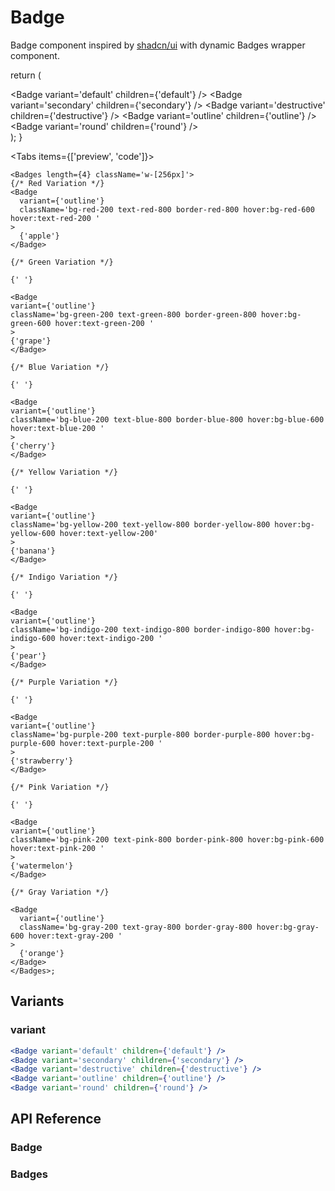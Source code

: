 
# Badge

Badge component inspired by [shadcn/ui<ArrowTopRightIcon className='inline'/>](https://ui.shadcn.com/docs/components/badge) with dynamic Badges wrapper component.

<div className='w-full h-8' />

  return (
    <div className='flex gap-3 '>
      <Badge variant='default' children={'default'} />
      <Badge variant='secondary' children={'secondary'} />
      <Badge variant='destructive' children={'destructive'} />
      <Badge variant='outline' children={'outline'} />
      <Badge variant='round' children={'round'} />
    </div>
  );
}

<Tabs items={['preview', 'code']}>
  <Tab><ColoredBadges /></Tab>
  <Tab className="h-[156px] overflow-scroll">
  ```tsx copy
<Badges length={4} className='w-[256px]'>
  {/* Red Variation */}
  <Badge
    variant={'outline'}
    className='bg-red-200 text-red-800 border-red-800 hover:bg-red-600 hover:text-red-200 '
  >
    {'apple'}
  </Badge>

{/* Green Variation */}

{' '}

<Badge
  variant={'outline'}
  className='bg-green-200 text-green-800 border-green-800 hover:bg-green-600 hover:text-green-200 '
>
  {'grape'}
</Badge>

{/* Blue Variation */}

{' '}

<Badge
  variant={'outline'}
  className='bg-blue-200 text-blue-800 border-blue-800 hover:bg-blue-600 hover:text-blue-200 '
>
  {'cherry'}
</Badge>

{/* Yellow Variation */}

{' '}

<Badge
  variant={'outline'}
  className='bg-yellow-200 text-yellow-800 border-yellow-800 hover:bg-yellow-600 hover:text-yellow-200'
>
  {'banana'}
</Badge>

{/* Indigo Variation */}

{' '}

<Badge
  variant={'outline'}
  className='bg-indigo-200 text-indigo-800 border-indigo-800 hover:bg-indigo-600 hover:text-indigo-200 '
>
  {'pear'}
</Badge>

{/* Purple Variation */}

{' '}

<Badge
  variant={'outline'}
  className='bg-purple-200 text-purple-800 border-purple-800 hover:bg-purple-600 hover:text-purple-200 '
>
  {'strawberry'}
</Badge>

{/* Pink Variation */}

{' '}

<Badge
  variant={'outline'}
  className='bg-pink-200 text-pink-800 border-pink-800 hover:bg-pink-600 hover:text-pink-200 '
>
  {'watermelon'}
</Badge>

{/* Gray Variation */}

  <Badge
    variant={'outline'}
    className='bg-gray-200 text-gray-800 border-gray-800 hover:bg-gray-600 hover:text-gray-200 '
  >
    {'orange'}
  </Badge>
</Badges>;

````
</Tab>

</Tabs>

<div className="w-full h-8"/>

## Variants

### variant

<div className='mt-8'>
<div className='flex justify-center px-3 '>
  <BadgeVariants />
</div>

```jsx copy filename="variants"
<Badge variant='default' children={'default'} />
<Badge variant='secondary' children={'secondary'} />
<Badge variant='destructive' children={'destructive'} />
<Badge variant='outline' children={'outline'} />
<Badge variant='round' children={'round'} />
````

</div>



<div className='w-full h-8' />



## API Reference

### Badge

<PropsCard
  name='variant'
  description='Style of the individual badge.'
  type='"default" | "secondary" | "destructive" | "outline" | "round"'
/>
<PropsCard
  name='size'
  description='Custom size presets'
  type='"sm" | "md" | "lg"'
/>

### Badges

<PropsCard
  name='length'
  description='Represents the amount of badges displayed before they get truncated'
  type='number'
/>
<PropsCard
  name='stagger'
  description='Animation delay between each component.'
  type='number'
/>




